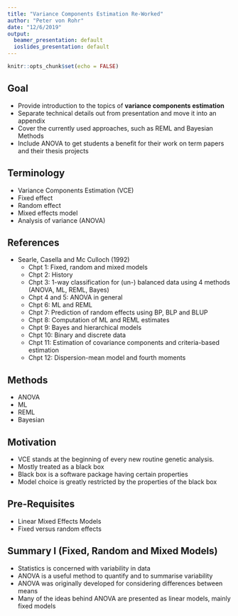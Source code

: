 ```yaml
---
title: "Variance Components Estimation Re-Worked"
author: "Peter von Rohr"
date: "12/6/2019"
output:
  beamer_presentation: default
  ioslides_presentation: default
---
```


```r
knitr::opts_chunk$set(echo = FALSE)
```

## Goal

* Provide introduction to the topics of **variance components estimation**
* Separate technical details out from presentation and move it into an appendix
* Cover the currently used approaches, such as REML and Bayesian Methods
* Include ANOVA to get students a benefit for their work on term papers and their thesis projects


## Terminology

* Variance Components Estimation (VCE)
* Fixed effect
* Random effect
* Mixed effects model
* Analysis of variance (ANOVA)


## References

* Searle, Casella and Mc Culloch (1992)
    + Chpt 1: Fixed, random and mixed models
    + Chpt 2: History
    + Chpt 3: 1-way classification for (un-) balanced data using 4 methods (ANOVA, ML, REML, Bayes)
    + Chpt 4 and 5: ANOVA in general
    + Chpt 6: ML and REML
    + Chpt 7: Prediction of random effects using BP, BLP and BLUP
    + Chpt 8: Computation of ML and REML estimates
    + Chpt 9: Bayes and hierarchical models
    + Chpt 10: Binary and discrete data
    + Chpt 11: Estimation of covariance components and criteria-based estimation
    + Chpt 12: Dispersion-mean model and fourth moments


## Methods

* ANOVA
* ML
* REML
* Bayesian


## Motivation

* VCE stands at the beginning of every new routine genetic analysis.
* Mostly treated as a black box
* Black box is a software package having certain properties
* Model choice is greatly restricted by the properties of the black box


## Pre-Requisites

* Linear Mixed Effects Models
* Fixed versus random effects


## Summary I (Fixed, Random and Mixed Models)

* Statistics is concerned with variability in data
* ANOVA is a useful method to quantify and to summarise variability
* ANOVA was originally developed for considering differences between means
* Many of the ideas behind ANOVA are presented as linear models, mainly fixed models
